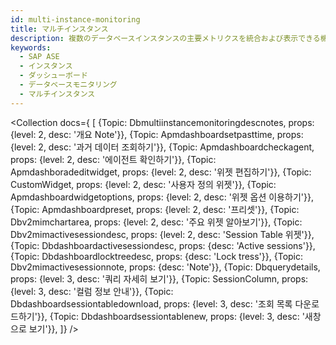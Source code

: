 ```yaml
---
id: multi-instance-monitoring
title: マルチインスタンス
description: 複数のデータベースインスタンスの主要メトリクスを統合および表示できる機能を提供します。
keywords:
  - SAP ASE
  - インスタンス
  - ダッシューボード
  - データベースモニタリング
  - マルチインスタンス
---
```



<Dbv2mulitinstancemonitoringdesc />

<ProdImg img='db-multi-instance.png' desc='マルチインスタンス' />

<Collection docs={
  [
    {Topic: Dbmultiinstancemonitoringdescnotes, props: {level: 2, desc: '개요 Note'}},
    {Topic: Apmdashboardsetpasttime, props: {level: 2, desc: '과거 데이터 조회하기'}},
    {Topic: Apmdashboardcheckagent, props: {level: 2, desc: '에이전트 확인하기'}},
    {Topic: Apmdashboradeditwidget, props: {level: 2, desc: '위젯 편집하기'}},
    {Topic: CustomWidget, props: {level: 2, desc: '사용자 정의 위젯'}},
    {Topic: Apmdashboardwidgetoptions, props: {level: 2, desc: '위젯 옵션 이용하기'}},
    {Topic: Apmdashboardpreset, props: {level: 2, desc: '프리셋'}},
    {Topic: Dbv2mimchartarea, props: {level: 2, desc: '주요 위젯 알아보기'}},
    {Topic: Dbv2mimactivesessiondesc, props: {level: 2, desc: 'Session Table 위젯'}},
    {Topic: Dbdashboardactivesessiondesc, props: {desc: 'Active sessions'}},
    {Topic: Dbdashboardlocktreedesc, props: {desc: 'Lock tress'}},
    {Topic: Dbv2mimactivesessionnote, props: {desc: 'Note'}},
    {Topic: Dbquerydetails, props: {level: 3, desc: '쿼리 자세히 보기'}},
    {Topic: SessionColumn, props: {level: 3, desc: '컬럼 정보 안내'}},
    {Topic: Dbdashboardsessiontabledownload, props: {level: 3, desc: '조회 목록 다운로드하기'}},
    {Topic: Dbdashboardsessiontablenew, props: {level: 3, desc: '새창으로 보기'}},
  ]}
/>
